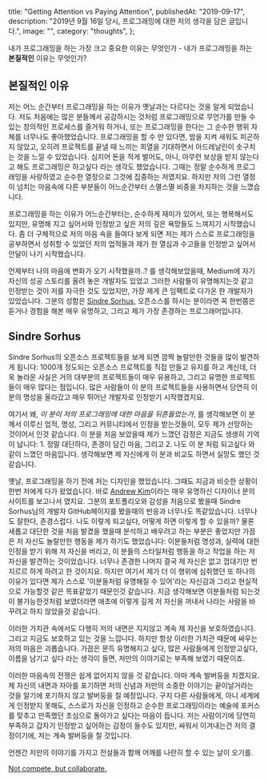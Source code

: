   title: "Getting Attention vs Paying Attention",
  publishedAt: "2019-09-17",
  description:
    "2019년 9월 16일 당시, 프로그래밍에 대한 저의 생각을 담은 글입니다.",
  image: "",
  category: "thoughts",
};

내가 프로그래밍을 하는 가장 크고 중요한 이유는 무엇인가 - 내가 프로그래밍을 하는 **본질적인** 이유는 무엇인가?

## 본질적인 이유

저는 어느 순간부터 프로그래밍을 하는 이유가 옛날과는 다르다는 것을 알게 되었습니다. 저도 처음에는 많은 분들께서 공감하시는 것처럼 프로그래밍으로 무언가를 만들 수 있는 창의적인 프로세스를 즐거워 하거나, 또는 프로그래밍을 한다는 그 순수한 행위 자체를 너무나도 좋아했었습니다. 프로그래밍을 할 수 만 있다면, 밤을 지켜 새워도 피곤하지 않았고, 오히려 프로젝트를 끝낼 때 느끼는 희열을 기대하면서 아드레날린이 솟구치는 것을 느낄 수 있었습니다. 심지어 돈을 적게 벌어도, 아니, 아무런 보상을 받지 않는다고 해도 프로그래밍은 하고싶다 라는 생각도 했었습니다. 그때는 정말 순수하게 프로그래밍을 사랑하였고 순수한 열정으로 그것에 집중하는 저였지요. 하지만 저의 그런 열정이 넘치는 마음속에 다른 부분들이 어느순간부터 스멸스멸 비중을 차지하는 것을 느꼈습니다.

프로그래밍을 하는 이유가 어느순간부터는, 순수하게 재미가 있어서, 또는 행복해서도 있지만, 유명해 지고 싶어서와 인정받고 싶은 저의 깊은 욕망들도 느껴지기 시작했습니다. 좀 더 구체적으로 저의 마음 속을 들여다 보게 되면 저는 제가 스스로 프로그래밍을 공부하면서 성취할 수 있었던 저의 업적들과 제가 한 열심과 수고들을 인정받고 싶어서 안달이 나기 시작했습니다.

언제부터 나의 마음에 변화가 오기 시작했을까..? 를 생각해보았을때, Medium에 자기 자신의 성공 스토리를 올려 놓은 개발자도 있었고 그러한 사람들이 유명해지는것 같고 인정받는 것이 저를 자극한 것도 있었지만, 가장 제게 큰 임팩트로 다가온 한 개발자가 있었습니다. 그분의 성함은 [Sindre Sorhus](https://sindresorhus.com/), 오픈소스를 하시는 분이라면 꼭 한번쯤은 듣거나 경험을 해본 매우 유명하고, 그리고 제가 가장 존경하는 프로그래머입니다.

## Sindre Sorhus

Sindre Sorhus의 오픈소스 프로젝트들을 보게 되면 깜짝 놀랄만한 것들을 많이 발견하게 됩니다: 1000개 정도되는 오픈소스 프로젝트를 직접 만들고 유지를 하고 계신데, 더욱 놀라운 사실은 거의 대부분의 프로젝트들이 매우 유용하고, 그리고 유명한 프로젝트들이 매우 많다는 점입니다. 많은 사람들이 이 분의 프로젝트들을 사용하면서 당연히 이 분의 명성을 올라갔고 매우 뛰어난 개발자로 인정받기 시작했겠지요.

여기서 왜, _이 분이 저의 프로그래밍에 대한 마음을 뒤흔들었는가_, 를 생각해보면 이 분께서 이루신 업적, 명성, 그리고 커뮤니티에서 인정을 받는것들이, 모두 제가 선망하는 것이어서 인것 같습니다. 이 분을 처음 보았을때 제가 느꼈던 감정은 지금도 생생히 기억이 납니다: 1. 정말 대단하다, 존경이 담긴 마음, 그리고 2. 나도 이 분 처럼 되고싶다 와 같이 느꼈던 마음입니다. 생각해보면 제 자신에게 이 분과 비교도 하면서 실망도 했던 것 같습니다.

옛날, 프로그래밍을 하기 전에 저는 디자인을 했었습니다. 그때도 지금과 비슷한 상황이 한번 저에게 다가 왔었습니다. 바로 [Andrew Kim](http://www.minimallyminimal.com/)이라는 매우 유명하신 디자이너 분의 사이트를 보고나서 였지요. 그분의 포트폴리오와 감성을 처음으로 봤을때 Sindre Sorhus님의 개발자 GitHub페이지를 봤을때의 반응과 너무나도 똑같았습니다. 너무나도 잘한다, 존경스럽다. 나도 이렇게 되고싶다, 어떻게 하면 이렇게 할 수 있을까? 물론 새롭고 대단한 것을 처음 발겼을 했을때 분석하고 배우려고 하는 부분은 좋았지만 가끔은 저 자신도 놀랄만한 행동을 제가 하기도 했었습니다: 이분들처럼 명성과, 실력에 대한 인정을 받기 위해 저 자신을 버리고, 이 분들의 스타일처럼 행동을 하고 작업을 하는 저 자신을 발견하는 것이었습니다. 너무나 존경한 나머지 결국 제 자신은 없고 껍대기만 번지르르 하게 하려고 한 것이지요. 하지만 여기서 제가 더 이 행위에 심취했던 또 하나의 이유가 있다면 제가 스스로 '이분들처럼 유명해질 수 있어'라는 자신감과 그리고 현실적으로 가능할것 같은 목표같았기 때문인것 같습니다. 지금 생각해보면 이분들처럼 되는것이 불가능한것처럼 보였더라면 애초에 이렇게 깊게 저 자신을 꺼내서 나라는 사람을 바꾸려고 하지 않았을것 같습니다.

이러한 가치관 속에서도 다행히 저의 내면은 지지않고 계속 제 자신을 보호하였습니다. 그리고 지금도 보호하고 있는 것을 느낍니다. 하지만 항상 이러한 가치관 때문에 싸우는 저의 마음은 괴롭습니다. 가끔은 문득 유명해지고 싶다, 많은 사람들에게 인정받고싶다, 이름을 남기고 싶다 라는 생각이 들면, 저만의 이야기로는 부족해 보였기 때문이죠.

이러한 마음속의 전쟁은 쉽게 없어지지 않을 것 같습니다. 아마 계속 발버둥을 치겠지요. 제 자신의 내면과 자아를 포기하면 저의 신념과 저만의 소중한 이야기는 끝이날거라는 것을 알기에 포기하지 않고 발버둥을 칠 예정입니다. 구지 다른 사람들에게, 아니 세계에게 인정받지 못해도, 스스로가 자신을 인정하고 순수한 프로그래밍이라는 예술에 포커스를 맞추고 만족했던 초심으로 돌아가고 싶다는 마음이 듭니다. 저는 사람이기에 당연히 부족하고 갑자기 인정받고 싶어하는 감정이 들수도 있지만, 싸워서 이겨내는건 저의 결정이기에, 저는 계속 발버둥을 칠 것입니다.

언젠간 저만의 이야기를 가지고 전설들과 함께 어깨를 나란히 할 수 있는 날이 오기를.

[Not compete, but collaborate.](https://youtu.be/3VTsIju1dLI)
